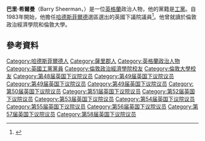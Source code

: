 '''巴里·希爾曼'''（Barry Sheerman，{{bd|1940年|8月17日}}）是一位[[英格蘭|英格蘭]]政治人物，他的黨籍是[[工黨_(英國)|工黨]]。自1983年開始，他擔任[[哈德斯菲爾德_(英國國會選區)|哈德斯菲爾德]]選區選出的英國下議院議員<ref>{{cite web|title=End A-level 'obsession', says MP|url=http://news.bbc.co.uk/1/hi/education/4284407.stm|website=BBC|accessdate=7 April 2015|archive-date=2005-11-12|archive-url=https://web.archive.org/web/20051112140533/http://news.bbc.co.uk/1/hi/education/4284407.stm|dead-url=no}}</ref>。他曾就讀於倫敦政治經濟學院和倫敦大學。
==參考資料==
{{Reflist}}

{{DEFAULTSORT: Sheerman, Barry}}
[[Category:哈德斯菲爾德人|Category:哈德斯菲爾德人]]
[[Category:薩里郡人|Category:薩里郡人]]
[[Category:英格蘭政治人物|Category:英格蘭政治人物]]
[[Category:英國工黨黨員|Category:英國工黨黨員]]
[[Category:倫敦政治經濟學院校友|Category:倫敦政治經濟學院校友]]
[[Category:倫敦大學校友|Category:倫敦大學校友]]
[[Category:第48届英国下议院议员|Category:第48届英国下议院议员]]
[[Category:第49届英国下议院议员|Category:第49届英国下议院议员]]
[[Category:第49届英国下议院议员|Category:第49届英国下议院议员]]
[[Category:第49届英国下议院议员|Category:第49届英国下议院议员]]
[[Category:第50届英国下议院议员|Category:第50届英国下议院议员]]
[[Category:第51届英国下议院议员|Category:第51届英国下议院议员]]
[[Category:第52届英国下议院议员|Category:第52届英国下议院议员]]
[[Category:第53届英国下议院议员|Category:第53届英国下议院议员]]
[[Category:第54届英国下议院议员|Category:第54届英国下议院议员]]
[[Category:第55届英国下议院议员|Category:第55届英国下议院议员]]
[[Category:第56届英国下议院议员|Category:第56届英国下议院议员]]
[[Category:第57届英国下议院议员|Category:第57届英国下议院议员]]
[[Category:第58届英国下议院议员|Category:第58届英国下议院议员]]